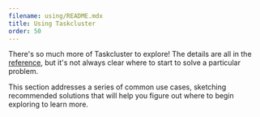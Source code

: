 ```yaml
---
filename: using/README.mdx
title: Using Taskcluster
order: 50
---
```


There's so much more of Taskcluster to explore! The details are all in the
[reference](/docs/reference), but it's not always clear where to start to solve a
particular problem.

This section addresses a series of common use cases, sketching recommended
solutions that will help you figure out where to begin exploring to learn more.
